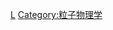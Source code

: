{{catmore}}
{{Commonscat|Quantum chromodynamics}}

[[Category:量子場論|L]]
[[Category:粒子物理学|Category:粒子物理学]]